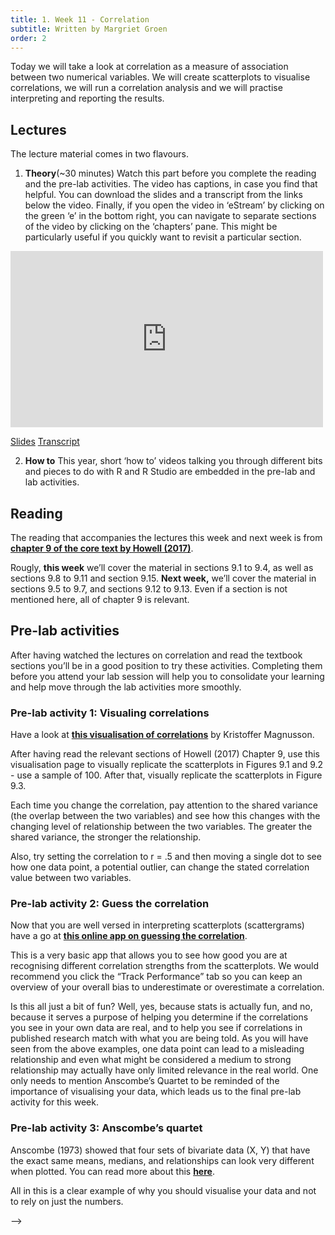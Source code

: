 ```yaml
---
title: 1. Week 11 - Correlation
subtitle: Written by Margriet Groen
order: 2
---
```


Today we will take a look at correlation as a measure of association between two numerical variables. We will create scatterplots to visualise correlations, we will run a correlation analysis and we will practise interpreting and reporting the results.

## Lectures {#sec-wk11-theory-lecture}

The lecture material comes in two flavours.

1.  **Theory**(~30 minutes) 
Watch this part before you complete the reading and the pre-lab activities. The video has captions, in case you find that helpful. You can download the slides and a transcript from the links below the video. Finally, if you open the video in 'eStream' by clicking on the green 'e' in the bottom right, you can navigate to separate sections of the video by clicking on the 'chapters' pane. This might be particularly useful if you quickly want to revisit a particular section.

```{=html}
<iframe allow="autoplay; fullscreen" height="282" width="500" src="https://estream.lancaster.ac.uk/Embed.aspx?id=71802&amp;code=e0~6wwB9wNEirzQhykLayGTxEAxLB7N9i&amp;cc=1" frameborder="0" allowfullscreen></iframe>
```
[Slides](data/week11/stats_correlation_theory_20240103.pdf) [Transcript](data/week11/01statscorrelationtheory20240103.txt)


2.  **How to**
This year, short 'how to' videos talking you through different bits and pieces to do with R and R Studio are embedded in the pre-lab and lab activities.

## Reading {#sec-wk11-reading}

The reading that accompanies the lectures this week and next week is from [**chapter 9 of the core text by Howell (2017)**](https://onesearch.lancaster-university.uk/permalink/f/cssk39/44LAN_ALMA_DS51180136050001221).

Rougly, **this week** we'll cover the material in sections 9.1 to 9.4, as well as sections 9.8 to 9.11 and section 9.15. **Next week,** we'll cover the material in sections 9.5 to 9.7, and sections 9.12 to 9.13. Even if a section is not mentioned here, all of chapter 9 is relevant.

## Pre-lab activities

After having watched the lectures on correlation and read the textbook sections you'll be in a good position to try these activities. Completing them before you attend your lab session will help you to consolidate your learning and help move through the lab activities more smoothly.

### Pre-lab activity 1: Visualing correlations {#sec-wk11-prelab-visualising-correlations}

Have a look at [**this visualisation of correlations**](https://rpsychologist.com/correlation/) by Kristoffer Magnusson.

After having read the relevant sections of Howell (2017) Chapter 9, use this visualisation page to visually replicate the scatterplots in Figures 9.1 and 9.2 - use a sample of 100. After that, visually replicate the scatterplots in Figure 9.3.

Each time you change the correlation, pay attention to the shared variance (the overlap between the two variables) and see how this changes with the changing level of relationship between the two variables. The greater the shared variance, the stronger the relationship.

Also, try setting the correlation to r = .5 and then moving a single dot to see how one data point, a potential outlier, can change the stated correlation value between two variables.

### Pre-lab activity 2: Guess the correlation {#sec-wk11-prelab-guessing-correlations}

Now that you are well versed in interpreting scatterplots (scattergrams) have a go at [**this online app on guessing the correlation**](https://www.rossmanchance.com/applets/GuessCorrelation.html).

This is a very basic app that allows you to see how good you are at recognising different correlation strengths from the scatterplots. We would recommend you click the "Track Performance" tab so you can keep an overview of your overall bias to underestimate or overestimate a correlation.

Is this all just a bit of fun? Well, yes, because stats is actually fun, and no, because it serves a purpose of helping you determine if the correlations you see in your own data are real, and to help you see if correlations in published research match with what you are being told. As you will have seen from the above examples, one data point can lead to a misleading relationship and even what might be considered a medium to strong relationship may actually have only limited relevance in the real world. One only needs to mention Anscombe's Quartet to be reminded of the importance of visualising your data, which leads us to the final pre-lab activity for this week.

### Pre-lab activity 3: Anscombe's quartet {#sec-wk11-prelab-anscombes-quartet}

Anscombe (1973) showed that four sets of bivariate data (X, Y) that have the exact same means, medians, and relationships can look very different when plotted. You can read more about this [**here**](https://en.wikipedia.org/wiki/Anscombe%27s_quartet).

All in this is a clear example of why you should visualise your data and not to rely on just the numbers.

<!-- ### Pre-lab activity 4: Getting ready for the lab class {#sec-wk11-prelab-getting-ready} -->

<!-- #### Remind yourself of the basics of how to work with RStudio. -->

<!-- You might want to re-visit some of the materials that John and Tom provided in PSYC121: -->

<!-- -   [Basics of working with RStudio](../PSYC121/Week1.html#task-3---using-rstudio) -->

<!-- #### Create a folder and a Project for Week 11. -->

<!-- [Click here for the instructions](../PSYC121/Week6.html#creating_project) from Week 6 of PSYC121 if you are unsure. -->

<!-- #### Get your files ready -->

<!-- Download the [122_week11_forStudents.zip](data/week11/122_week11_forStudents.zip) file and upload it into the new folder in RStudio Server you created at the previous step. If you need them, [here are the instructions](../PSYC121/Week2.qmd#uploading_zip) from Week 2 of PSYC121. -->

<!-- ## Lab activities -->

<!-- In this lab, you'll gain understanding of and practice with: -->

<!-- -   constructing and interpreting scatterplots -->
<!-- -   running correlation analysis and interpret the results -->
<!-- -   reporting the results in APA format -->
<!-- -   constructing a correlation matrix in APA format -->
<!-- -   when and why to apply correlation analysis to answers questions in psychological science -->

<!-- ### Lab activity 1: Interpreting correlation -->

<!-- #### Question 1 -->

<!-- Below are scatterplots that show the relationship between 'how much you know about correlation and how attractive you appear to members of the opposite (&/or same) sex'. Choose the type of correlation (strength and direction) displayed in each graph using one of the following: -->

<!-- -   Perfect positive correlation -->
<!-- -   Perfect negative correlation -->
<!-- -   Strong positive correlation -->
<!-- -   Strong negative correlation -->
<!-- -   Moderate positive correlation -->
<!-- -   Moderate negative correlation -->
<!-- -   Null correlation -->

<!-- **Figure A** ![](images/wk1/lab_act1_a.png) -->

<!-- **Figure B** ![](images/wk1/lab_act1_b.png)  -->

<!-- **Figure C** ![](images/wk1/lab_act1_c.png)  -->

<!-- **Figure D** ![](images/wk1/lab_act1_d.png) -->

<!-- ::: {.callout-note} -->
<!-- For the following questions, explain your chosen answer based on the statistic given, not on why you think the correlation may or may note make 'logical' sense. -->
<!-- ::: -->

<!-- #### Question 2 -->

<!-- Suppose it was observed that there is a correlation of r = -.81 between a driver's age and the cost of car insurance. This correlation would mean that, in general, older people pay more for car insurance. -->

<!-- **TRUE or FALSE? Explain why.** -->

<!-- #### Question 3 -->

<!-- Suppose that there is a correlation of r = .87 between the length of time a person is in prison and the amount of aggression the person displays on a psychological inventory administered at release. This means that spending a longer amount of time in prison *causes* people to become more aggressive. -->

<!-- **TRUE or FALSE? Explain why.** -->

<!-- #### Question 4 -->

<!-- A significant correlation was found between having great hair and performance in correlation labs. The correlation coefficient was .7. How much variance in correlation lab performance can the 'greatness' of your hair explain? -->

<!-- -   51% -->
<!-- -   70% -->
<!-- -   49% -->
<!-- -   30% -->
<!-- -   Who cares I've got great hair. -->

<!-- What was the reason for your answer? -->

<!-- What is this 'new coefficient' called? -->

<!-- ### Lab activity 2: Visualising, calculating and reporting correlations -->

<!-- Going back to the data discussed in Chapter 11 of Miller & Haden, you'll remember it contains data from 25 8-year-old children on: -->

<!-- -   a standardised test of reading ability (Abil) -->
<!-- -   intelligence (IQ) -->
<!-- -   the number of minutes per week spent reading in the home (Home) -->
<!-- -   and the number of minutes per week spent watching TV (TV) -->

<!-- In the video on 'How to conduct correlation analysis using R' we looked at the correlation between reading ability and intelligence. Now, let's look at the correlation between number of minutes per week spent reading in the home and watching TV. -->

<!-- The folder you were asked to download under 'Pre-lab activity 4: Getting ready for the lab class' contains the datafile ("MillerHadenData.csv") as well as the R-script from the 'How to ...' video (122_wk11_howtoExample.R) that you can use here and adapt. -->

<!-- 1.  Load the 'broom' and the 'tidyverse' libraries by running the first two lines of code. -->

<!-- 2.  Read in the data. You should now see an object with 25 observations and 5 variables in the 'Environment'. Click on it to view it. -->

<!-- 3.  Construct a scatterplot of the relationship between 'Home' and 'TV'. -->

<!-- 4.  What can you tell from the scatterplot about the direction of the relationship? -->

<!-- 5.  Conduct the correlation analysis. -->

<!-- 6.  What is the correlation coefficient (Pearson's r)? -->

<!-- 7.  What is the p value? -->

<!-- 8.  Is the correlation significant at the p \< .05 level? -->

<!-- 9.  What are the degrees of freedom you need to report? -->

<!-- 10. How much variance in 'time spent reading' can be accounted for by 'time spent watching TV'? (Hint: you can use the Console in RStudio as a calculator.) -->

<!-- 11. Write a few sentences in which you report this result, following APA guidelines. -->

<!-- ### Lab activity 3: More correlations -->

<!-- Researchers were interested in the relationship between hazardous alcohol use and impulsivity (making unplanned, rapid decisions without thinking or 'acting on a whim'). To investigate the relationship, 20 participants completed both the alcohol use disorder identification test (AUDIT; Saunders, Aasland, Babor, de la Fuente, & Grant, 1993) and the Barratt's Impulsiveness Scale (BIS-11) (Patton, Stanford, & Barratt, 1995). The datafile ("alcoholUse_Impulsivity.csv") is in the folder you were asked to download under 'Pre-lab activity 4: Getting ready for the lab class'. Again, the R-script from the 'How to ...' video (122_wk11_howtoExample.R) is useful here. -->

<!-- 1.  Load the 'broom' and the 'tidyverse' libraries by running the first two lines of code. -->

<!-- 2.  Read in the data. You should now see an object containing the data in the 'Environment'. How many variables does it have? -->

<!-- 3.  Construct a scatterplot of the relationship between 'Hazardous Alcohol Use' and 'Impulsivity'. -->

<!-- 4.  What can you tell from the scatterplot about the direction of the relationship? -->

<!-- 5.  Conduct the correlation analysis. -->

<!-- 6.  What is the correlation coefficient (Pearson's r)? -->

<!-- 7.  What is the p value? -->

<!-- 8.  Is the correlation significant at the p \< .05 level? -->

<!-- 9.  What are the degrees of freedom you need to report? -->

<!-- 10. How much variance in 'impulsivity' can be accounted for by 'hazardous alcohol use'? (Hint: you can use the Console in RStudio as a calculator.) -->

<!-- 11. Construct a correlation matrix to display the correlation coefficient in a table. -->

<!-- 12. Give three logically possible directions of causality, indicating for each direction whether it is a plausible explanation in light of the variables involved (and why). No, this is not a trick question ----I know that correlation does not infer causation, but think critically! New studies/ideas are constructed by thinking what the previous study doesn't tell us about what could be happening with the variables of interest. -->

<!-- **Job completed --- Well done!** -->

<!-- ## Answers -->

<!-- When you have completed all of the lab content, you may want to check your answers with our completed version of the script for this week. **Remember**, looking at this script (studying/revising it) does not replace the process of working through the lab activities, trying them out for yourself, getting stuck, asking questions, finding solutions, adding your own comments, etc. **Actively engaging** with the material is the way to learn these analysis skills, not by looking at someone else's completed code... -->

<!-- <!--The answers to the questions and the script containing the code will be available after the final lab session has taken place.--> -->

<!-- ### Lab activity 1: Interpreting correlation -->

<!-- 1.  Scatterplots -->

<!-- ::: {.callout-warning icon=false collapse="true"} -->
<!-- ## Answer -->

<!-- a.  strong positive correlation -->
<!-- b.  null correlation -->
<!-- c.  moderate positive correlation -->
<!-- d.  perfect negative correlation -->

<!-- ::: -->


<!-- 2.   -->

<!-- ::: {.callout-warning icon=false collapse="true"} -->
<!-- ## Answer -->
<!-- FALSE Explanation: The correlation coefficient is negative and therefore infers a negative correlation. As such, older people pay less for car insurance: as age increases, car insurance costs decrease. -->
<!-- ::: -->

<!-- 3.   -->

<!-- ::: {.callout-warning icon=false collapse="true"} -->
<!-- ## Answer -->
<!-- FALSE Explanation: This is a bit of trick question as it has the sneaky 'cause' word in. The correlation coefficient is a positive number, suggesting a positive relationship between length of time in prison and aggression. However, causation cannot be inferred from correlation and therefore we cannot know whether time spent in prison CAUSES aggression, and rather we suggest a relationship between the two: as length of time in prison increases, aggression increases. -->
<!-- ::: -->

<!-- 4.   -->

<!-- ::: {.callout-warning icon=false collapse="true"} -->
<!-- ## Answer -->
<!-- c 49% The 'coefficient of determination' or 'R-squared' tells us the proportion or variance in one variable that can be predicted if we know the other variable. We can determine this by squaring the *r*. Therefore, .7^2^ = .49, *R^2^* = .49. -->
<!-- ::: -->

<!-- ### Lab activity 2: Constructing scatterplots and calculating correlations -->

<!-- You can download the R-script that contains the code to complete lab activities 2 and 3 here: [122_wk11_labActivities2_3.R](data/week11/122_wk11_labActivities2_3.R). -->

<!-- 1.  *See R script* -->

<!-- 2.  *See R script* -->

<!-- 3.  *See R script* -->

<!-- 4.  What can you tell from the scatterplot about the direction of the relationship?  -->

<!-- ::: {.callout-warning icon=false collapse="true"} -->
<!-- ## Answer -->
<!-- There is a negative association between 'Home' and 'TV'. This means that the longer a child spends watching TV, the shorter they will read at home. -->
<!-- ::: -->

<!-- 5.  Conduct the correlation analysis. *See R script* -->

<!-- 6.  What is the correlation coefficient (Pearson's r)?  -->

<!-- ::: {.callout-warning icon=false collapse="true"} -->
<!-- ## Answer -->
<!-- ***r*** **= -.65** -->
<!-- ::: -->

<!-- 7.  What is the p value?  -->

<!-- ::: {.callout-warning icon=false collapse="true"} -->
<!-- ## Answer -->
<!-- ***p*** **\< .001** -->
<!-- ::: -->

<!-- 8.  Is the correlation significant at the p \< .05 level?  -->

<!-- ::: {.callout-warning icon=false collapse="true"} -->
<!-- ## Answer -->
<!-- **Yes, because the p-value is smaller than .005** -->
<!-- ::: -->

<!-- 9.  What are the degrees of freedom you need to report?  -->

<!-- ::: {.callout-warning icon=false collapse="true"} -->
<!-- ## Answer -->
<!-- **23** -->
<!-- ::: -->

<!-- 10. How much variance in 'time spent reading' can be accounted for by 'time spent watching TV'?  -->

<!-- ::: {.callout-warning icon=false collapse="true"} -->
<!-- ## Answer -->
<!-- **42%** -->
<!-- ::: -->

<!-- 11. Write a few sentences in which you report this result, following APA guidelines.  -->

<!-- ::: {.callout-warning icon=false collapse="true"} -->
<!-- ## Answer -->
<!-- **Something along the lines of: A Pearson's correlation coefficient was used to assess the relationship between time spent reading at home and time spent watching TV at home. There was a significant negative correlation, *r*(23) = -.65, *p* \< .001. As time spent watching TV at home increased, time spent reading at home decreased.** -->
<!-- ::: -->

<!-- ### Lab activity 3: More correlations -->

<!-- 1.  *See R script* -->
<!-- 2.  How many variables does it have?  -->

<!-- ::: {.callout-warning icon=false collapse="true"} -->
<!-- ## Answer -->
<!-- **3** -->
<!-- ::: -->

<!-- 3.  *See R script* -->
<!-- 4.  What can you tell from the scatterplot about the direction of the relationship?  -->

<!-- ::: {.callout-warning icon=false collapse="true"} -->
<!-- ## Answer -->
<!-- **There is a positive association between 'hazardous alcohol use' and 'impulsivity'. This means that as a participant's score on 'hazardous alcohol use' goes up, their score on 'impulsivity' also goes up.** -->
<!-- ::: -->

<!-- 5.  *See R script* -->
<!-- 6.  What is the correlation coefficient (Pearson's r)?  -->

<!-- ::: {.callout-warning icon=false collapse="true"} -->
<!-- ## Answer -->
<!-- ***r*** **= .54** -->
<!-- ::: -->

<!-- 7.  What is the p value?  -->

<!-- ::: {.callout-warning icon=false collapse="true"} -->
<!-- ## Answer -->
<!-- ***p*** **= .014** -->
<!-- ::: -->

<!-- 8.  Is the correlation significant at the p \< .05 level?  -->

<!-- ::: {.callout-warning icon=false collapse="true"} -->
<!-- ## Answer -->
<!-- **Yes** -->
<!-- ::: -->

<!-- 9.  What are the degrees of freedom you need to report?  -->

<!-- ::: {.callout-warning icon=false collapse="true"} -->
<!-- ## Answer -->
<!-- **18** -->
<!-- ::: -->

<!-- 10. How much variance in 'impulsivity' can be accounted for by 'hazardous alcohol use'? (Hint: you can use the Console in RStudio as a calculator.)  -->

<!-- ::: {.callout-warning icon=false collapse="true"} -->
<!-- ## Answer -->
<!-- **29%** -->
<!-- ::: -->

<!-- 11. Construct a correlation matrix to display the correlation coefficient in a table. -->

<!-- ::: {.callout-warning icon=false collapse="true"} -->
<!-- ## Answer -->

<!-- ![](images/wk1/labAct3_correlationTable.png)  -->
<!-- ::: -->

<!-- 12. Give three logically possible directions of causality, indicating for each direction whether it is a plausible explanation in light of the variables involved (and why). No, this is not a trick question ----I know that correlation does not infer causation, but think critically! New studies/ideas are constructed by thinking what the previous study doesn't tell us about what could be happening with the variables of interest. -->

<!-- ::: {.callout-warning icon=false collapse="true"} -->
<!-- ## Answer -->
<!-- **Just really looking for reasoning here.** -->

<!-- **Examples:** -->

<!-- -   **Being more impulsive may make people consume more alcohol.** -->
<!-- -   **Consuming more alcohol may make people more impulsive.** -->
<!-- -   **An outgoing personality might influence both your level of impulsivity and you are more likely to be socialising in the pub and consuming alcohol. So the same 'third factor' may influence both our variables of interest.** -->
<!-- ::: -->



